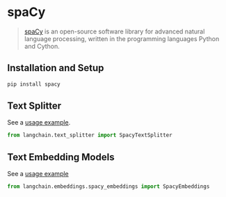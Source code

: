 # spaCy

>[spaCy](https://spacy.io/) is an open-source software library for advanced natural language processing, written in the programming languages Python and Cython.
 
## Installation and Setup


```bash
pip install spacy
```



## Text Splitter

See a [usage example](/docs/modules/data_connection/document_transformers/text_splitters/split_by_token.html#spacy).

```python
from langchain.text_splitter import SpacyTextSplitter
```

## Text Embedding Models

See a [usage example](/docs/integrations/text_embedding/spacy_embedding)

```python
from langchain.embeddings.spacy_embeddings import SpacyEmbeddings
```
